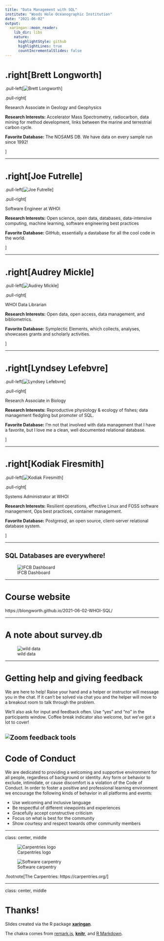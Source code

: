 ```yaml
---
title: "Data Management with SQL"
institute: "Woods Hole Oceanographic Institution"
date: "2021-06-02"
output:
  xaringan::moon_reader:
    lib_dir: libs
    nature:
      highlightStyle: github
      highlightLines: true
      countIncrementalSlides: false
---
```


# .right[Brett Longworth]

.pull-left[![Brett Longworth](images/brett.JPG)]

.pull-right[

Research Associate in Geology and Geophysics

**Research Interests:** Accelerator Mass Spectrometry, radiocarbon, data mining for method development, links between the marine and terrestrial carbon cycle.

**Favorite Database:** The NOSAMS DB. We have data on every sample run since 1992!

]

---

# .right[Joe Futrelle]

.pull-left[![Joe Futrelle](https://avatars2.githubusercontent.com/u/2365298?s=400&u=97004bc2d84a168bcf9b2fd81f03bcde7a15e166&v=4)]

.pull-right[


Software Engineer at WHOI

**Research Interests:** Open science, open data, databases, data-intensive computing, machine learning, software engineering best practices

**Favorite Database:** GitHub, essentially a dastabase for all the cool code in the world.

]

---

# .right[Audrey Mickle]

.pull-left[![Audrey Mickle](images/IMG_1384.JPG)]

.pull-right[


WHOI Data Librarian

**Research Interests:** Open data, open access, data management, and bibliometrics.



**Favorite Database:** Symplectic Elements, which collects, analyses, showcases grants and scholarly activities. 

]

---

# .right[Lyndsey Lefebvre]

.pull-left[![Lyndsey Lefebvre](images/lyndsey_lefebvre.jpg)]

.pull-right[


Research Associate in Biology

**Research Interests:** Reproductive physiology & ecology of fishes; data management fledgling but promoter of SQL.

**Favorite Database:** I’m not that involved with data management that I have a favorite, but I love me a clean, well documented relational database.

]

---

# .right[Kodiak Firesmith]

.pull-left[![Kodiak Firesmith](images/kodiak_firesmith.jpg)]

.pull-right[


Systems Administrator at WHOI

**Research Interests:** Resilient operations, effective Linux and FOSS software management, Ops best practices, container management.

**Favorite Database:** Postgresql, an open source, client-server relational database system.

]

---

## SQL Databases are everywhere!

![IFCB Dashboard](images/ifcb_dashboard.png)

---

# Course website

https://blongworth.github.io/2021-06-02-WHOI-SQL/

---

# A note about survey.db

![wild data](images/wild_data.jpeg)

---

# Getting help and giving feedback

We are here to help! Raise your hand and a helper or instructor will message you in the chat. If it can't be solved via chat you and the helper will move to a breakout room to talk through the problem.

We'll also ask for input and feedback often. Use "yes" and "no" in the participants window. Coffee break indicator also welcome, but we've got a lot to cover!

![Zoom feedback tools](images/zoomtools.png)
---

# Code of Conduct

We are dedicated to providing a welcoming and supportive environment for all people, regardless of background or identity. Any form or behavior to exclude, intimidate, or cause discomfort is a violation of the Code of Conduct. In order to foster a positive and professional learning environment we encourage the following kinds of behavior in all platforms and events:

* Use welcoming and inclusive language
* Be respectful of different viewpoints and experiences
* Gracefully accept constructive criticism
* Focus on what is best for the community
* Show courtesy and respect towards other community members

---

class: center, middle

![Carpentries logo](https://carpentries.org/assets/img/TheCarpentries.svg)


![Software carpentry](images/swc_logo.png)

.footnote[The Carpentries: https://carpentries.org/]

---

class: center, middle

# Thanks!

Slides created via the R package [**xaringan**](https://github.com/yihui/xaringan).

The chakra comes from [remark.js](https://remarkjs.com), [**knitr**](http://yihui.org/knitr), and [R Markdown](https://rmarkdown.rstudio.com).

